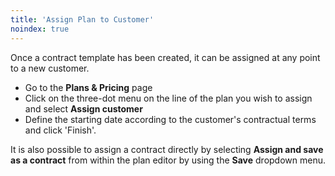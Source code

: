 ```yaml
---
title: 'Assign Plan to Customer'
noindex: true
---
```

Once a contract template has been created, it can be assigned at any point to a new customer. 

-   Go to the **Plans & Pricing** page
-  Click on the three-dot menu on the line of the plan you wish to assign and select **Assign customer**
-   Define the starting date according to the customer's contractual terms and click 'Finish'.
    
It is also possible to assign a contract directly by selecting **Assign and save as a contract** from within the plan editor by using the **Save** dropdown menu.